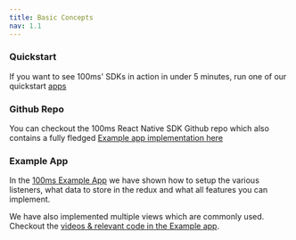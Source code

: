 ---
title: Basic Concepts
nav: 1.1
---


<Basics />

### Quickstart

If you want to see 100ms' SDKs in action in under 5 minutes, run one of our quickstart [apps](../guides/quickstart)

### Github Repo
You can checkout the 100ms React Native SDK Github repo which also contains a fully fledged [Example app implementation here](https://github.com/100mslive/react-native-hms/) 

### Example App

In the [100ms Example App](https://github.com/100mslive/react-native-hms/tree/main/example) we have shown how to setup the various listeners, what data to store in the redux and what all features you can implement.

We have also implemented multiple views which are commonly used. Checkout the [videos & relevant code in the Example app](https://github.com/100mslive/react-native-hms/tree/main/example#additional-features).
